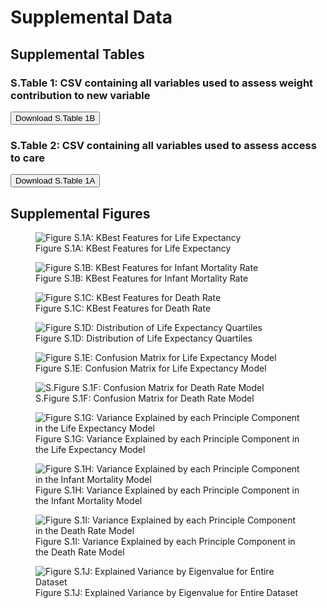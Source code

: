 # Supplemental Data

## Supplemental Tables

### S.Table 1: CSV containing all variables used to assess weight contribution to new variable {#sec-s_table_1}
<button id="download-button2" class="btn btn-danger">
  <i class="fa fa-save"></i> Download S.Table 1B
</button>

<script>
  document.getElementById('download-button2').addEventListener('click', function() {
    const csvFilePath = './Figures/all_columns_list.csv'; // Update the path to your CSV file
    const link = document.createElement('a');
    link.href = csvFilePath;
    link.download = 'all_columns_list.csv'; // The name of the file to be downloaded
    document.body.appendChild(link);
    link.click();
    document.body.removeChild(link);
  });
</script>

### S.Table 2: CSV containing all variables used to assess access to care {#sec-s_table_2}
<button id="download-button" class="btn btn-danger">
  <i class="fa fa-save"></i> Download S.Table 1A
</button>

<script>
  document.getElementById('download-button').addEventListener('click', function() {
    const csvFilePath = './Figures/access_to_care_total.csv'; // Update the path to your CSV file
    const link = document.createElement('a');
    link.href = csvFilePath;
    link.download = 'access_to_care_total.csv'; // The name of the file to be downloaded
    document.body.appendChild(link);
    link.click();
    document.body.removeChild(link);
  });
</script>

## Supplemental Figures{#supplemental-figures}

![Figure S.1A: KBest Features for Life Expectancy](./Figures/kbest_life_exp.png)

![Figure S.1B: KBest Features for Infant Mortality Rate](./Figures/kbest_inf_mor.png)

![Figure S.1C: KBest Features for Death Rate](./Figures/kbest_mortality.png)

![Figure S.1D: Distribution of Life Expectancy Quartiles](./Figures/life_expectancy_bins.png)

![Figure S.1E: Confusion Matrix for Life Expectancy Model](./Figures/conf_matrix_life_exp.png)

![S.Figure S.1F: Confusion Matrix for Death Rate Model](./Figures/conf_matrix_mortality.png)

![Figure S.1G: Variance Explained by each Principle Component in the Life Expectancy Model](./Figures/variance_life_exp.png)

![Figure S.1H: Variance Explained by each Principle Component in the Infant Mortality Model](./Figures/variance_inf_mor.png)

![Figure S.1I: Variance Explained by each Principle Component in the Death Rate Model](./Figures/variance_mortality.png)

![Figure S.1J: Explained Variance by Eigenvalue for Entire Dataset](./Figures/total_eigenvalue.png)
